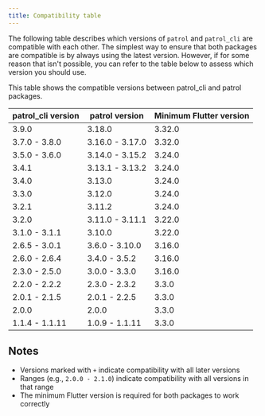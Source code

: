 ```yaml
---
title: Compatibility table
---
```


The following table describes which versions of `patrol`
and `patrol_cli` are compatible with each other.
The simplest way to ensure that both packages are compatible
is by always using the latest version. However,
if for some reason that isn't possible, you can refer to
the table below to assess which version you should use.

This table shows the compatible versions between patrol_cli and patrol packages.

| patrol_cli version | patrol version | Minimum Flutter version |
|-------------------|----------------|------------------------|
| 3.9.0 | 3.18.0 | 3.32.0 |
| 3.7.0 - 3.8.0 | 3.16.0 - 3.17.0 | 3.32.0 |
| 3.5.0 - 3.6.0 | 3.14.0 - 3.15.2 | 3.24.0 |
| 3.4.1 | 3.13.1 - 3.13.2 | 3.24.0 |
| 3.4.0 | 3.13.0 | 3.24.0 |
| 3.3.0 | 3.12.0 | 3.24.0 |
| 3.2.1 | 3.11.2 | 3.24.0 |
| 3.2.0 | 3.11.0 - 3.11.1 | 3.22.0 |
| 3.1.0 - 3.1.1 | 3.10.0 | 3.22.0 |
| 2.6.5 - 3.0.1 | 3.6.0 - 3.10.0 | 3.16.0 |
| 2.6.0 - 2.6.4 | 3.4.0 - 3.5.2 | 3.16.0 |
| 2.3.0 - 2.5.0 | 3.0.0 - 3.3.0 | 3.16.0 |
| 2.2.0 - 2.2.2 | 2.3.0 - 2.3.2 | 3.3.0 |
| 2.0.1 - 2.1.5 | 2.0.1 - 2.2.5 | 3.3.0 |
| 2.0.0 | 2.0.0 | 3.3.0 |
| 1.1.4 - 1.1.11 | 1.0.9 - 1.1.11 | 3.3.0 |

## Notes

- Versions marked with `+` indicate compatibility with all later versions
- Ranges (e.g., `2.0.0 - 2.1.0`) indicate compatibility with all versions in that range
- The minimum Flutter version is required for both packages to work correctly
